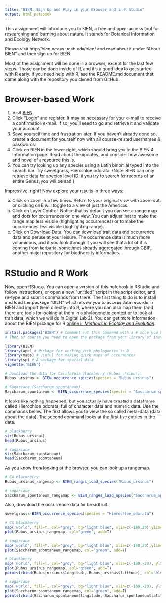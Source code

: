 ```yaml
---
title: "BIEN: Sign Up and Play in your Browser and in R Studio"
output: html_notebook
---
```


This assignment will introduce you to BIEN, a free and open-access tool for researching and learning about nature. It stands for Botanical Information and Ecology Network.  

Please visit http://bien.nceas.ucsb.edu/bien/ and read about it under "About BIEN" and then sign up for BIEN.

Most of the assignment will be done in a browser, except for the last few steps. Those can be done inside of R, and it's a good idea to get started with R early. If you need help with R, see the README.md document that came along with the repository you cloned from GitHub. 

# Browser-based Work
1. Visit [BIEN](http://biendata.org).
2. Click "Login" and register. It may be necessary for your e-mail to receive a confirmation e-mail. If so, you'll need to go and retrieve it and validate your account.
3. Save yourself time and frustration later. If you haven't already done so, create a document for yourself now with all course-related usernames & passwords.
4. Click on BIEN in the lower right, which should bring you to the BIEN 4 information page. Read about the updates, and consider how awesome and novel of a resource this is.
5. You can try looking up any species using a Latin binomial typed into the search bar. Try sweetgrass, Hierochloe odorata. (Note: BIEN can only retrieve data for species level ID; if you try to search for records of an entire Genus, you will be sad.)

Impressive, right? Now explore your results in three ways:

a. Click on zoom in a few times. Return to your original view with zoom out, or clicking on E will toggle to a view of just the Americas.
b. Click on Layer Control. Notice that by default you can see a range map and dots for occurrences on one view. You can adjust that to make the range map less visible (highlighting occurrences) or to make the occurrences less visible (highlighting range).
c. Click on Download Data. You can download trait data and occurrence data and peruse at your leisure. The occurrence data is much more voluminous, and if you look through it you will see that a lot of it is coming from herbaria, sometimes already aggregated through GBIF, another major repository for biodiversity informatics. 

# RStudio and R Work
Now, open RStudio. You can open a version of this notebook in RStudio and follow instructions, or open a new "untitled" script in the script editor, and re-type and submit commands from there. The first thing to do is to install and load the package "BIEN" which allows you to access data records in BIEN and import them directly into R, where you can also map them (and there are tools for looking at them in a phylogenetic context or to look at trait data, which we will do in Digital Lab 2). You can get more information about the BIEN package for R [online in *Methods in Ecology and Evolution*](https://besjournals.onlinelibrary.wiley.com/doi/full/10.1111/2041-210X.12861).

```r
install.packages("BIEN") # Comment out this command with a # once you have BIEN installed.
# Then of course you need to open the package from your library of installed packages. Simultaneously, it's smart to open some other packages that may already be installed, which is done below with the library command.
```

```r
library(BIEN)
library(ape) # Package for working with phylogenies in R
library(maps) # Useful for making quick maps of occurrences
library(sp) # A package for spatial data
vignette("BIEN")
```

```r
# Download the data for California Blackberry (Rubus ursinus).
Rubus_ursinus <- BIEN_occurrence_species(species = "Rubus ursinus")

# Sugarcane (Saccharum spontaneum).
Saccharum_spontaneum <- BIEN_occurrence_species(species = "Saccharum spontaneum")
```

It looks like nothing happened, but you actually have created a dataframe called Hierochloe_odorata, full of character data and numeric data. Use the commands below. The first allows you to view the so called meta-data (data about the data). The second command looks at the first five entries in the data.

```r
# blackberry
str(Rubus_ursinus)
head(Rubus_ursinus)

# sugarcane
str(Saccharum_spontaneum)
head(Saccharum_spontaneum)
```

As you know from looking at the browser, you can look up a rangemap.

```r
# CA blackberry
Rubus_ursinus_rangemap <- BIEN_ranges_load_species("Rubus_ursinus")

# sugarcane
Saccharum_spontaneum_rangemap <- BIEN_ranges_load_species("Saccharum_spontaneum")

```

Also, download the occurrence data for breadfruit.

```r
sweetgrass<-BIEN_occurrence_species(species = "Hierochloe_odorata")
```

```r
# CA blackberry
map('world', fill=T, col="grey", bg="light blue", xlim=c(-180,20),ylim=c(-60,80))
plot(Rubus_ursinus_rangemap, col="green", add=T)

# sugarcane
map('world', fill=T, col="grey", bg="light blue", xlim=c(-180,20),ylim=c(-60,80))
plot(Saccharum_spontaneum_rangemap, col="green", add=T)
```

```r
# blackberry
map('world', fill=T, col="grey", bg="light blue", xlim=c(-180,-20), ylim=c(-60, 80))
plot(Rubus_ursinus_rangemap, col="green", add=T)
points(cbind(Rubus_ursinus$longitude, Rubus_ursinus$latitude), col="blue", pch=20, cex=1)

# sugarcane
map('world', fill=T, col="grey", bg="light blue", xlim=c(-180,-20), ylim=c(-60, 80))
plot(Saccharum_spontaneum_rangemap, col="green", add=T)
points(cbind(Saccharum_spontaneum$longitude, Saccharum_spontaneum$latitude), col="blue", pch=20, cex=1)
```
